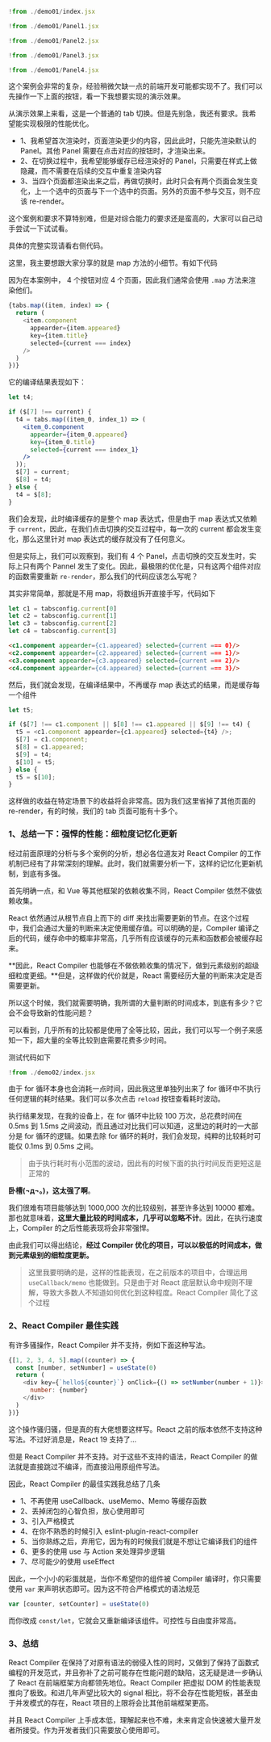 
<Preview><Demo01 /></Preview>
<CodeTabs>
```jsx !!tabs index.jsx -c
!from ./demo01/index.jsx
```

```jsx !!tabs Panel1.jsx -c
!from ./demo01/Panel1.jsx
```
```jsx !!tabs Panel2.jsx -c
!from ./demo01/Panel2.jsx
```
```jsx !!tabs Panel3.jsx -c
!from ./demo01/Panel3.jsx
```
```jsx !!tabs Panel4.jsx -c
!from ./demo01/Panel4.jsx
```
</CodeTabs>


这个案例会非常的复杂，经验稍微欠缺一点的前端开发可能都实现不了。我们可以先操作一下上面的按钮，看一下我想要实现的演示效果。


从演示效果上来看，这是一个普通的 tab 切换。但是先别急，我还有要求。我希望能实现极限的性能优化。

+ 1、我希望首次渲染时，页面渲染更少的内容，因此此时，只能先渲染默认的 Panel。其他 Panel 需要在点击对应的按钮时，才渲染出来。
+ 2、在切换过程中，我希望能够缓存已经渲染好的 Panel，只需要在样式上做隐藏，而不需要在后续的交互中重复渲染内容
+ 3、当四个页面都渲染出来之后，再做切换时，此时只会有两个页面会发生变化，上一个选中的页面与下一个选中的页面。另外的页面不参与交互，则不应该 re-render。

这个案例和要求不算特别难，但是对综合能力的要求还是蛮高的，大家可以自己动手尝试一下试试看。

具体的完整实现请看右侧代码。

这里，我主要想跟大家分享的就是 map 方法的小细节。有如下代码

因为在本案例中， 4 个按钮对应 4 个页面，因此我们通常会使用 `.map` 方法来渲染他们。

```js
{tabs.map((item, index) => {
  return (
    <item.component
      appearder={item.appeared}
      key={item.title}
      selected={current === index}
    />
  )
})}
```

它的编译结果表现如下：

```jsx
let t4;

if ($[7] !== current) {
  t4 = tabs.map((item_0, index_1) => (
    <item_0.component
      appearder={item_0.appeared}
      key={item_0.title}
      selected={current === index_1}
    />
  ));
  $[7] = current;
  $[8] = t4;
} else {
  t4 = $[8];
}
```

我们会发现，此时编译缓存的是整个 map 表达式，但是由于 map 表达式又依赖于 `current`，因此，在我们点击切换的交互过程中，每一次的 current 都会发生变化，那么这里针对 map 表达式的缓存就没有了任何意义。

但是实际上，我们可以观察到，我们有 4 个 Panel，点击切换的交互发生时，实际上只有两个 Pannel 发生了变化。因此，最极限的优化是，只有这两个组件对应的函数需要重新 `re-render`，那么我们的代码应该怎么写呢？

其实非常简单，那就是不用 map，将数组拆开直接手写，代码如下

```javascript
let c1 = tabsconfig.current[0]
let c2 = tabsconfig.current[1]
let c3 = tabsconfig.current[2]
let c4 = tabsconfig.current[3]
```

```html
<c1.component appearder={c1.appeared} selected={current === 0}/>
<c2.component appearder={c2.appeared} selected={current === 1}/>
<c3.component appearder={c3.appeared} selected={current === 2}/>
<c4.component appearder={c4.appeared} selected={current === 3}/>
```

然后，我们就会发现，在编译结果中，不再缓存 map 表达式的结果，而是缓存每一个组件

```js
let t5;

if ($[7] !== c1.component || $[8] !== c1.appeared || $[9] !== t4) {
  t5 = <c1.component appearder={c1.appeared} selected={t4} />;
  $[7] = c1.component;
  $[8] = c1.appeared;
  $[9] = t4;
  $[10] = t5;
} else {
  t5 = $[10];
}
```
这样做的收益在特定场景下的收益将会非常高。因为我们这里省掉了其他页面的 re-render，有的时候，我们的 tab 页面可能有十多个。


### 1、**总结一下：强悍的性能：细粒度记忆化更新**

经过前面原理的分析与多个案例的分析，想必各位道友对 React Compiler 的工作机制已经有了非常深刻的理解。此时，我们就需要分析一下，这样的记忆化更新机制，到底有多强。

首先明确一点，和 Vue 等其他框架的依赖收集不同，React Compiler 依然不做依赖收集。

React 依然通过从根节点自上而下的 diff 来找出需要更新的节点。在这个过程中，我们会通过大量的判断来决定使用缓存值。可以明确的是，Compiler 编译之后的代码，缓存命中的概率非常高，几乎所有应该缓存的元素和函数都会被缓存起来。

**因此，React Compiler 也能够在不做依赖收集的情况下，做到元素级别的超级细粒度更细。**但是，这样做的代价就是，React 需要经历大量的判断来决定是否需要更新。

所以这个时候，我们就需要明确，我所谓的大量判断的时间成本，到底有多少？它会不会导致新的性能问题？

可以看到，几乎所有的比较都是使用了全等比较，因此，我们可以写一个例子来感知一下，超大量的全等比较到底需要花费多少时间。

测试代码如下

<Preview><Demo02 /></Preview>
<CodeTabs>
```jsx !!tabs index.jsx -c
!from ./demo02/index.jsx
```
</CodeTabs>

由于 for 循环本身也会消耗一点时间，因此我这里单独列出来了 for 循环中不执行任何逻辑的耗时结果。我们可以多次点击 `reload` 按钮查看耗时波动。

执行结果发现，在我的设备上，在 for 循环中比较 100 万次，总花费时间在 0.5ms 到 1.5ms 之间波动，而且通过对比我们可以知道，这里边的耗时的一大部分是 for 循环的逻辑。如果去除 for 循环的耗时，我们会发现，纯粹的比较耗时可能仅 0.1ms 到 0.5ms 之间。

> 由于执行耗时有小范围的波动，因此有的时候下面的执行时间反而更短这是正常的

**卧槽(¬д¬。)，这太强了啊**。

我们很难有项目能够达到 1000,000 次的比较级别，甚至许多达到 10000 都难。那也就意味着，**这里大量比较的时间成本，几乎可以忽略不计**。因此，在执行速度上，Compiler 的之后性能表现将会非常强悍。

由此我们可以得出结论，**经过 Compiler 优化的项目，可以以极低的时间成本，做到元素级别的细粒度更新。**

> 这里我要明确的是，这样的性能表现，在之前版本的项目中，合理运用 `useCallback/memo` 也能做到。只是由于对 React 底层默认命中规则不理解，导致大多数人不知道如何优化到这种程度。React Compiler 简化了这个过程




### 2、**React Compiler 最佳实践**

有许多骚操作，React Compiler 并不支持，例如下面这种写法。

```js
{[1, 2, 3, 4, 5].map((counter) => {
  const [number, setNumber] = useState(0)
  return (
    <div key={`hello${counter}`} onClick={() => setNumber(number + 1)}>
      number: {number}
    </div>
  )
})}
```

这个操作骚归骚，但是真的有大佬想要这样写。React 之前的版本依然不支持这种写法。不过好消息是，React 19 支持了...

但是 React Compiler 并不支持。对于这些不支持的语法，React Compiler 的做法就是直接跳过不编译，而直接沿用原组件写法。

因此，React Compiler 的最佳实践我总结了几条

+ 1、不再使用 useCallback、useMemo、Memo 等缓存函数
+ 2、丢掉闭包的心智负担，放心使用即可
+ 3、引入严格模式
+ 4、在你不熟悉的时候引入 eslint-plugin-react-compiler
+ 5、当你熟练之后，弃用它，因为有的时候我们就是不想让它编译我们的组件
+ 6、更多的使用 use 与 Action 来处理异步逻辑
+ 7、尽可能少的使用 useEffect


因此，一个小小的彩蛋就是，当你不希望你的组件被 Compiler 编译时，你只需要使用 `var` 来声明状态即可。因为这不符合严格模式的语法规范

```js
var [counter, setCounter] = useState(0)
```

而你改成 `const/let`，它就会又重新编译该组件。可控性与自由度非常高。


### 3、**总结**

React Compiler 在保持了对原有语法的弱侵入性的同时，又做到了保持了函数式编程的开发范式，并且弥补了之前可能存在性能问题的缺陷，这无疑是进一步确认了 React 在前端框架方向都领先地位。React Compiler 把虚拟 DOM 的性能表现推向了极致。和进几年声望比较大的 signal 相比，将不会存在性能短板，甚至由于并发模式的存在，React 项目的上限将会比其他前端框架更高。

并且 React Compiler 上手成本低，理解起来也不难，未来肯定会快速被大量开发者所接受。作为开发者我们只需要放心使用即可。
